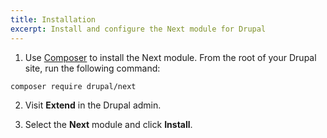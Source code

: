 ```yaml
---
title: Installation
excerpt: Install and configure the Next module for Drupal
---
```


1. Use [Composer](https://getcomposer.org) to install the Next module. From the root of your Drupal site, run the following command:

```bash
composer require drupal/next
```

2. Visit **Extend** in the Drupal admin.

3. Select the **Next** module and click **Install**.
